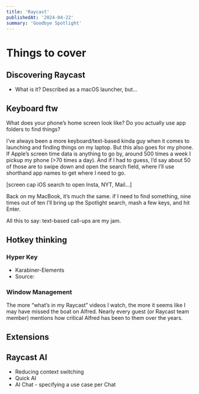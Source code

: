 ```yaml
---
title: 'Raycast'
publishedAt: '2024-04-22'
summary: 'Goodbye Spotlight'
---
```


# Things to cover

## Discovering Raycast
- What is it? Described as a macOS launcher, but...

## Keyboard ftw
What does your phone’s home screen look like? Do you actually use app folders to find things? 

I’ve always been a more keyboard/text-based kinda guy when it comes to launching and finding things on my laptop. But this also goes for my phone. If Apple’s screen time data is anything to go by, around 500 times a week I pickup my phone (>70 times a day). And if I had to guess, I’d say about 50 of those are to swipe down and open the search field, where I’ll use shorthand app names to get where I need to go.

[screen cap iOS search to open Insta, NYT, Mail…]

Back on my MacBook, it’s much the same. if I need to find something, nine times out of ten I’ll bring up the Spotlight search, mash a few keys, and hit Enter.

All this to say: text-based call-ups are my jam.

## Hotkey thinking
### Hyper Key 
- Karabiner-Elements
- Source: 

### Window Management
The more “what’s in my Raycast” videos I watch, the more it seems like I may have missed the boat on Alfred. Nearly every guest (or Raycast team member) mentions how critical Alfred has been to them over the years. 


## Extensions

## Raycast AI

- Reducing context switching
- Quick AI
- AI Chat - specifying a use case per Chat